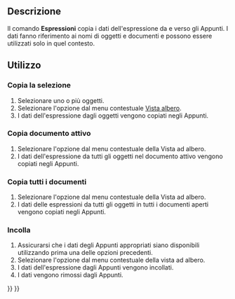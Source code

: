 <languages/>

{{Docnav/it
|[[Std_VarSet/it|Crea insieme di variabili]]
|[[Part_SelectFilter/it|Part Seleziona filtro]]
|[[Std_Base/it|Std Base]]
|IconL=Std_VarSet.svg
|IconR=Part_SelectFilter.svg
|IconC=Freecad.svg
}}

{{GuiCommand/it
|Name=Std Expressions
|Name/it=Espressioni
|Workbenches=Tutti
}}

<span id="Description"></span>
== Descrizione ==

Il comando '''Espressioni''' copia i dati dell'espressione da e verso gli Appunti. I dati fanno riferimento ai nomi di oggetti e documenti e possono essere utilizzati solo in quel contesto.

{{Code|lang=text|code=
##@@ Height Unnamed#Cylinder.ExpressionEngine (Cylinder)
##@@
Box.Width

##@@ Radius Unnamed#Cylinder.ExpressionEngine (Cylinder)
##@@
Box.Length
}}
{{Caption|Esempio di dati degli Appunti}}

<span id="Usage"></span>
== Utilizzo ==

<span id="Copy_selected"></span>
=== Copia la selezione ===

# Selezionare uno o più oggetti.
# Selezionare l'opzione {{MenuCommand|Azioni espressione → Copia la selezione}} dal menu contestuale [[Tree_view/it|Vista albero]].
# I dati dell'espressione dagli oggetti vengono copiati negli Appunti.

<span id="Copy_active_document"></span>
=== Copia documento attivo ===

# Selezionare l'opzione {{MenuCommand|Azioni espressione → Copia documento attivo}} dal menu contestuale della Vista ad albero.
# I dati dell'espressione da tutti gli oggetti nel documento attivo vengono copiati negli Appunti.

<span id="Copy_all_documents"></span>
=== Copia tutti i documenti ===

# Selezionare l'opzione {{MenuCommand|Azioni espressione → Copia tutti i documenti}} dal menu contestuale della Vista ad albero.
# I dati delle espressioni da tutti gli oggetti in tutti i documenti aperti vengono copiati negli Appunti.

<span id="Paste"></span>
=== Incolla ===

# Assicurarsi che i dati degli Appunti appropriati siano disponibili utilizzando prima una delle opzioni precedenti.
# Selezionare l'opzione {{MenuCommand|Azioni espressione → Incolla}} dal menu contestuale della vista ad albero.
# I dati dell'espressione dagli Appunti vengono incollati.
# I dati vengono rimossi dagli Appunti.


{{Docnav/it
|[[Std_VarSet/it|Crea insieme di variabili]]
|[[Part_SelectFilter/it|Part Seleziona filtro]]
|[[Std_Base/it|Std Base]]
|IconL=Std_VarSet.svg
|IconR=Part_SelectFilter.svg
|IconC=Freecad.svg
}}

{{Std_Base_navi{{#translation:}}}}
{{Userdocnavi{{#translation:}}}}